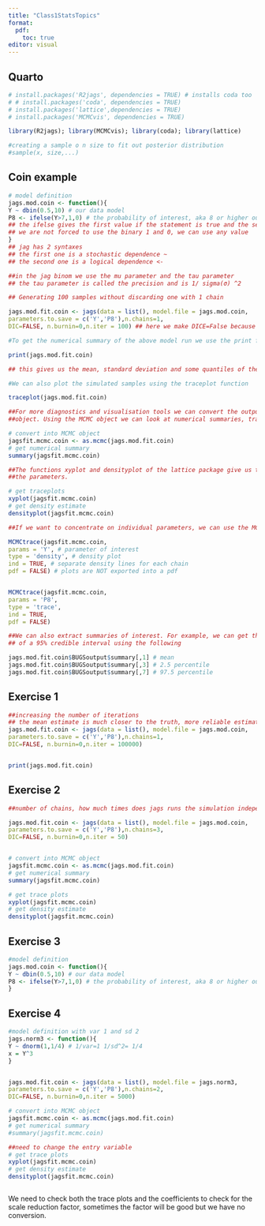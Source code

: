 ```yaml
---
title: "Class1StatsTopics"
format:
  pdf:
    toc: true
editor: visual
---
```


## Quarto

```r
# install.packages('R2jags', dependencies = TRUE) # installs coda too
# # install.packages('coda', dependencies = TRUE)
# install.packages('lattice',dependencies = TRUE)
# install.packages('MCMCvis', dependencies = TRUE)
```

```r
library(R2jags); library(MCMCvis); library(coda); library(lattice)
```

```r
#creating a sample o n size to fit out posterior distribution
#sample(x, size,...)

```

## Coin example

```r

# model definition
jags.mod.coin <- function(){
Y ~ dbin(0.5,10) # our data model
P8 <- ifelse(Y>7,1,0) # the probability of interest, aka 8 or higher out of 10
## the ifelse gives the first value if the statement is true and the second value if the statement is false.
## we are not forced to use the binary 1 and 0, we can use any value
}
## jag has 2 syntaxes
## the first one is a stochastic dependence ~
## the second one is a logical dependence <-

##in the jag binom we use the mu parameter and the tau parameter
## the tau parameter is called the precision and is 1/ sigma(σ) ^2

```

```r

## Generating 100 samples without discarding one with 1 chain

jags.mod.fit.coin <- jags(data = list(), model.file = jags.mod.coin,
parameters.to.save = c('Y','P8'),n.chains=1,
DIC=FALSE, n.burnin=0,n.iter = 100) ## here we make DICE=False because our code does not contain the likelihood

```
```r

#To get the numerical summary of the above model run we use the print function

print(jags.mod.fit.coin)

## this gives us the mean, standard deviation and some quantiles of the generated samples
```
```r

#We can also plot the simulated samples using the traceplot function

traceplot(jags.mod.fit.coin)

```

```r
##For more diagnostics and visualisation tools we can convert the output of the jags function into an MCMC
##object. Using the MCMC object we can look at numerical summaries, traceplots and density plots.

# convert into MCMC object
jagsfit.mcmc.coin <- as.mcmc(jags.mod.fit.coin)
# get numerical summary
summary(jagsfit.mcmc.coin)

```

```r
##The functions xyplot and densityplot of the lattice package give us trace plots and density plots of all
##the parameters.

# get traceplots
xyplot(jagsfit.mcmc.coin)
# get density estimate
densityplot(jagsfit.mcmc.coin)

```

```r
##If we want to concentrate on individual parameters, we can use the MCMCtrace function of the MCMCvis package

MCMCtrace(jagsfit.mcmc.coin,
params = 'Y', # parameter of interest
type = 'density', # density plot
ind = TRUE, # separate density lines for each chain
pdf = FALSE) # plots are NOT exported into a pdf


MCMCtrace(jagsfit.mcmc.coin,
params = 'P8',
type = 'trace',
ind = TRUE,
pdf = FALSE)

```

```r
##We can also extract summaries of interest. For example, we can get the point estimate, and the two endpoints
## of a 95% credible interval using the following

jags.mod.fit.coin$BUGSoutput$summary[,1] # mean
jags.mod.fit.coin$BUGSoutput$summary[,3] # 2.5 percentile
jags.mod.fit.coin$BUGSoutput$summary[,7] # 97.5 percentile

```
## Exercise 1
```r

##increasing the number of iterations
## the mean estimate is much closer to the truth, more reliable estimates
jags.mod.fit.coin <- jags(data = list(), model.file = jags.mod.coin,
parameters.to.save = c('Y','P8'),n.chains=1,
DIC=FALSE, n.burnin=0,n.iter = 100000)


print(jags.mod.fit.coin)


```
## Exercise 2
```r

##number of chains, how much times does jags runs the simulation independently of each other

jags.mod.fit.coin <- jags(data = list(), model.file = jags.mod.coin,
parameters.to.save = c('Y','P8'),n.chains=3,
DIC=FALSE, n.burnin=0,n.iter = 50)


# convert into MCMC object
jagsfit.mcmc.coin <- as.mcmc(jags.mod.fit.coin)
# get numerical summary
summary(jagsfit.mcmc.coin)

# get trace plots
xyplot(jagsfit.mcmc.coin)
# get density estimate
densityplot(jagsfit.mcmc.coin)

```
## Exercise 3

```r

#model definition
jags.mod.coin <- function(){
Y ~ dbin(0.5,10) # our data model
P8 <- ifelse(Y>7,1,0) # the probability of interest, aka 8 or higher out of 10
}

```

## Exercise 4
```r

#model definition with var 1 and sd 2
jags.norm3 <- function(){
Y ~ dnorm(1,1/4) # 1/var=1 1/sd^2= 1/4
x = Y^3
}


jags.mod.fit.coin <- jags(data = list(), model.file = jags.norm3,
parameters.to.save = c('Y','P8'),n.chains=2,
DIC=FALSE, n.burnin=0,n.iter = 5000)

# convert into MCMC object
jagsfit.mcmc.coin <- as.mcmc(jags.mod.fit.coin)
# get numerical summary
#summary(jagsfit.mcmc.coin)

##need to change the entry variable
# get trace plots
xyplot(jagsfit.mcmc.coin)
# get density estimate
densityplot(jagsfit.mcmc.coin)



```
We need to check both the trace plots and the coefficients to check for the scale reduction factor, sometimes the factor will be good but we have no conversion.

```r



```


```r



```


```r



```


```r



```


```r



```
